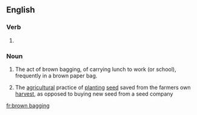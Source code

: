 ==English==

===Verb===
{{head|en|present participle}}

# {{present participle of|brown bag|lang=en|nocat=1}}

===Noun===
{{en-noun|head=[[brown]] [[bagging]]|-}}

# The act of brown bagging, of carrying lunch to work (or school), frequently in a brown paper bag.
# {{label|en|agricultural}} The [[agricultural]] practice of [[planting]] [[seed]] saved from the farmers own [[harvest]], as opposed to buying new seed from a seed company

[[fr:brown bagging]]
